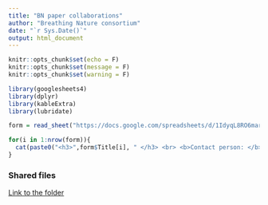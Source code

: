 ```yaml
---
title: "BN paper collaborations"
author: "Breathing Nature consortium"
date: "`r Sys.Date()`"
output: html_document
---
```


```r
knitr::opts_chunk$set(echo = F)
knitr::opts_chunk$set(message = F)
knitr::opts_chunk$set(warning = F)

```

```r
library(googlesheets4)
library(dplyr)
library(kableExtra)
library(lubridate)

form = read_sheet("https://docs.google.com/spreadsheets/d/1IdyqL8RO6mar6dwBiB8UUdGwOBTkLGALX6InE2BCC6M/edit?usp=sharing")
```

```r
for(i in 1:nrow(form)){
  cat(paste0("<h3>",form$Title[i], " </h3> <br> <b>Contact person: </b>", form$`Contact person`[i],"<br> <b>Related BN topic: </b>",form$`BN topics`, "<br> <p> [Link to the document](",form$Link[i], ") </p> <h4> Abstract/Idea </h4> <p>", form$Abstract[i], " </p> ")[1])
}
```

### Shared files

[Link to the folder](https://drive.google.com/drive/folders/1QROEy_iNo0xjvbSrkItsXY6MCy5I4Y7O?usp=sharing)
